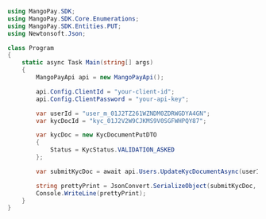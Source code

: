 ```csharp .NET 
using MangoPay.SDK;
using MangoPay.SDK.Core.Enumerations;
using MangoPay.SDK.Entities.PUT;
using Newtonsoft.Json;

class Program
{
    static async Task Main(string[] args)
    {
        MangoPayApi api = new MangoPayApi();

        api.Config.ClientId = "your-client-id";
        api.Config.ClientPassword = "your-api-key";

        var userId = "user_m_01J2TZ261WZNDM0ZDRWGDYA4GN";
        var kycDocId = "kyc_01J2V2W9CJKMS9V0SGFWHPQY87";

        var kycDoc = new KycDocumentPutDTO 
        {
            Status = KycStatus.VALIDATION_ASKED
        };

        var submitKycDoc = await api.Users.UpdateKycDocumentAsync(userId, kycDoc, kycDocId);

        string prettyPrint = JsonConvert.SerializeObject(submitKycDoc, Formatting.Indented);
        Console.WriteLine(prettyPrint);
    }
}
```